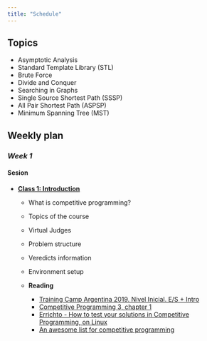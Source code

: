 ```yaml
---
title: "Schedule"
---
```


## **Topics**
  - Asymptotic Analysis
  - Standard Template Library (STL)
  - Brute Force
  - Divide and Conquer
  - Searching in Graphs
  - Single Source Shortest Path (SSSP)
  - All Pair Shortest Path (ASPSP)
  - Minimum Spanning Tree (MST)

## **Weekly plan**

### *Week 1*

#### **Sesion**

* [**Class 1: Introduction**](./class-01.html)
  - What is competitive programming?
  - Topics of the course
  - Virtual Judges
  - Problem structure
  - Veredicts information
  - Environment setup
  
  - **Reading**
    + [Training Camp Argentina 2019. Nivel Inicial. E/S + Intro](https://tc-arg.tk/pdfs/2019/ipc.pdf)
    + [Competitive Programming 3, chapter 1](https://cpbook.net/)
    + [Errichto - How to test your solutions in Competitive Programming, on
    Linux](https://www.youtube.com/watch?v=JXTVOyQpSGM)
    + [An awesome list for competitive programming](https://codeforces.com/blog/entry/23054)
